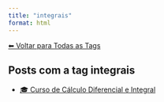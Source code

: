 ```yaml
---
title: "integrais"
format: html
---
```


[⬅ Voltar para Todas as Tags](../tags.qmd)

## Posts com a tag **integrais**

- [🎓 Curso de Cálculo Diferencial e Integral](/posts/cursos/matematica/calculo/index.html)

